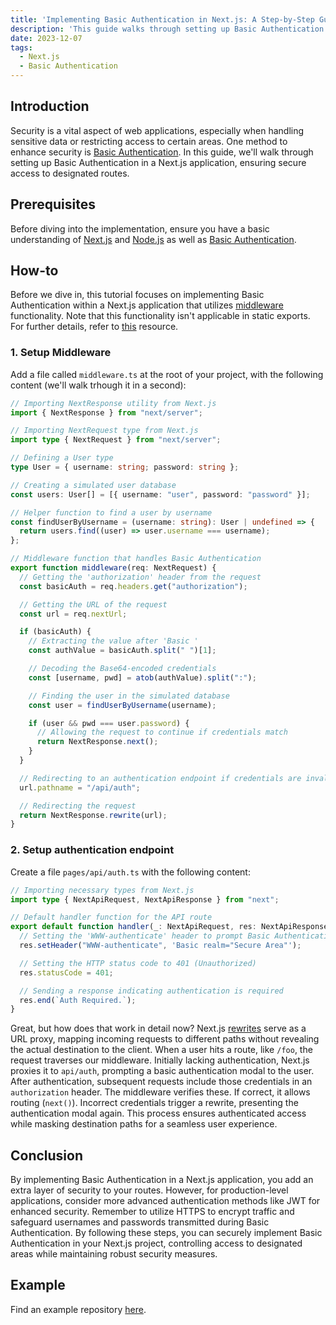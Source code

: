 ```yaml
---
title: 'Implementing Basic Authentication in Next.js: A Step-by-Step Guide'
description: 'This guide walks through setting up Basic Authentication in a Next.js application using middleware functionality, enhancing security by verifying user credentials.'
date: 2023-12-07
tags:
  - Next.js
  - Basic Authentication
---
```


## Introduction
Security is a vital aspect of web applications, especially when handling sensitive data or restricting access to certain areas. One method to enhance security is [Basic Authentication](https://developer.mozilla.org/en-US/docs/Web/HTTP/Authentication). In this guide, we'll walk through setting up Basic Authentication in a Next.js application, ensuring secure access to designated routes.

## Prerequisites
Before diving into the implementation, ensure you have a basic understanding of [Next.js](https://nextjs.org/) and [Node.js](https://nodejs.org/en) as well as [Basic Authentication](https://developer.mozilla.org/en-US/docs/Web/HTTP/Authentication).

## How-to

Before we dive in, this tutorial focuses on implementing Basic Authentication within a Next.js application that utilizes [middleware](https://nextjs.org/docs/app/building-your-application/routing/middleware) functionality. Note that this functionality isn't applicable in static exports. For further details, refer to [this](https://nextjs.org/docs/pages/building-your-application/deploying/static-exports#unsupported-features) resource.

### 1. Setup Middleware

Add a file called `middleware.ts` at the root of your project, with the following content (we'll walk trhough it in a second):

```ts
// Importing NextResponse utility from Next.js
import { NextResponse } from "next/server";

// Importing NextRequest type from Next.js
import type { NextRequest } from "next/server";

// Defining a User type
type User = { username: string; password: string };

// Creating a simulated user database
const users: User[] = [{ username: "user", password: "password" }];

// Helper function to find a user by username
const findUserByUsername = (username: string): User | undefined => {
  return users.find((user) => user.username === username);
};

// Middleware function that handles Basic Authentication
export function middleware(req: NextRequest) {
  // Getting the 'authorization' header from the request
  const basicAuth = req.headers.get("authorization");

  // Getting the URL of the request
  const url = req.nextUrl;

  if (basicAuth) {
    // Extracting the value after 'Basic '
    const authValue = basicAuth.split(" ")[1];

    // Decoding the Base64-encoded credentials
    const [username, pwd] = atob(authValue).split(":");

    // Finding the user in the simulated database
    const user = findUserByUsername(username);

    if (user && pwd === user.password) {
      // Allowing the request to continue if credentials match
      return NextResponse.next();
    }
  }

  // Redirecting to an authentication endpoint if credentials are invalid or missing
  url.pathname = "/api/auth";

  // Redirecting the request
  return NextResponse.rewrite(url);
}
```

### 2. Setup authentication endpoint

Create a file `pages/api/auth.ts` with the following content:

```ts
// Importing necessary types from Next.js
import type { NextApiRequest, NextApiResponse } from "next";

// Default handler function for the API route
export default function handler(_: NextApiRequest, res: NextApiResponse) {
  // Setting the 'WWW-authenticate' header to prompt Basic Authentication
  res.setHeader("WWW-authenticate", 'Basic realm="Secure Area"');

  // Setting the HTTP status code to 401 (Unauthorized)
  res.statusCode = 401;

  // Sending a response indicating authentication is required
  res.end(`Auth Required.`);
}
```

Great, but how does that work in detail now? Next.js [rewrites](https://nextjs.org/docs/pages/api-reference/next-config-js/rewrites) serve as a URL proxy, mapping incoming requests to different paths without revealing the actual destination to the client. When a user hits a route, like `/foo`, the request traverses our middleware. Initially lacking authentication, Next.js proxies it to `api/auth`, prompting a basic authentication modal to the user. After authentication, subsequent requests include those credentials in an `authorization` header. The middleware verifies these. If correct, it allows routing (`next()`). Incorrect credentials trigger a rewrite, presenting the authentication modal again. This process ensures authenticated access while masking destination paths for a seamless user experience.

## Conclusion
By implementing Basic Authentication in a Next.js application, you add an extra layer of security to your routes. However, for production-level applications, consider more advanced authentication methods like JWT for enhanced security. Remember to utilize HTTPS to encrypt traffic and safeguard usernames and passwords transmitted during Basic Authentication. By following these steps, you can securely implement Basic Authentication in your Next.js project, controlling access to designated areas while maintaining robust security measures.

## Example

Find an example repository [here](https://github.com/tderleth/vigilant-octo-doodle).
